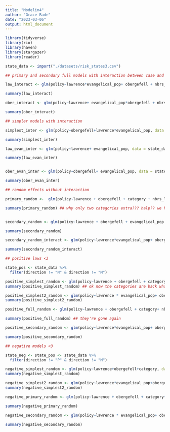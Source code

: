 ```yaml
---
title: "Modelin4"
author: "Grace Rade"
date: "2023-03-06"
output: html_document
---
```

```r
library(tidyverse)
library(rio)
library(haven)
library(stargazer)
library(reader)

state_data <- import("./datasets/risk_states3.csv")
```

```r
## primary and secondary full models with interaction between case and evangelical

law_interact <- glm(policy~lawrence*evangelical_pop+ obergefell + nbrs_lag + population_total + pollib_median + incomepcap + unified + std_bowen1 + std_bowen2 + duration + duration_sq + duration_cub + std_init_use, data = state_data, family = binomial)

summary(law_interact)

ober_interact <- glm(policy~lawrence+ evangelical_pop*obergefell + nbrs_lag + population_total + pollib_median + incomepcap + unified + std_bowen1 + std_bowen2 + duration + duration_sq + duration_cub + std_init_use, data = state_data, family = binomial)

summary(ober_interact)
```

```r
## simpler models with interaction

simplest_inter <- glm(policy~obergefell+lawrence*evangelical_pop, data = state_data, family = binomial)

summary(simplest_inter)

law_evan_inter <- glm(policy~lawrence+ evangelical_pop, data = state_data, family = binomial)

summary(law_evan_inter)


ober_evan_inter <- glm(policy~obergefell+ evangelical_pop, data = state_data, family = binomial)

summary(ober_evan_inter)
```

```r
## random effects without interaction

primary_random <-  glm(policy~lawrence + obergefell + category + nbrs_lag + population_total + pollib_median + incomepcap + + unified + std_bowen1 + std_bowen2 + duration + duration_sq + duration_cub + std_init_use, data = state_data, family = binomial)

summary(primary_random) ## why only two categories extra??? halp?? we had five ugghhhhhhhhhhhhhhhhhhhhh


secondary_random <- glm(policy~lawrence + obergefell + evangelical_pop + category + nbrs_lag + population_total + pollib_median + incomepcap + unified + std_bowen1 + std_bowen2 + duration + duration_sq + duration_cub + std_init_use + unified, data = state_data, family = binomial) 

summary(secondary_random) 
```

```r
secondary_random_interact <- glm(policy~lawrence*evangelical_pop+ obergefell + category + nbrs_lag + population_total + pollib_median + incomepcap + unified + std_bowen1 + std_bowen2 + duration + duration_sq + duration_cub + std_init_use, data = state_data, family = binomial)

summary(secondary_random_interact)
```

```r
## positive laws <3

state_pos <- state_data %>% 
  filter(direction != "N" & direction != "M")

positive_simplest_random <- glm(policy~lawrence + obergefell + category, data = state_pos, family = binomial)
summary(positive_simplest_random) ## ok now the categories are back what 

positive_simplest2_random <- glm(policy~lawrence * evangelical_pop+ obergefell + category, data = state_pos, family = binomial)
summary(positive_simplest2_random)

positive_full_random <- glm(policy~lawrence + obergefell + category+ nbrs_lag + population_total + pollib_median + incomepcap + std_bowen1 + std_bowen2 + duration + duration_sq + duration_cub + std_init_use + unified, data = state_pos, family = binomial)

summary(positive_full_random) ## they're gone again 

positive_secondary_random <- glm(policy~lawrence*evangelical_pop+ obergefell + category +nbrs_lag + population_total + pollib_median + incomepcap + std_bowen1 + std_bowen2 + duration + duration_sq + duration_cub + std_init_use + unified, data = state_pos, family = binomial)

summary(positive_secondary_random)
```


```r
## negative models <3

state_neg <- state_pos <- state_data %>% 
  filter(direction != "P" & direction != "M")

negative_simplest_random <- glm(policy~lawrence+obergefell+category, data = state_neg, family = binomial)
summary(negative_simplest_random)

negative_simplest2_random <- glm(policy~lawrence*evangelical_pop+obergefell+category, data = state_neg, family = binomial)
summary(negative_simplest2_random)

negative_primary_random <- glm(policy~lawrence + obergefell + category+ nbrs_lag + population_total + pollib_median + incomepcap + std_bowen1 + std_bowen2 + duration + duration_sq + duration_cub + std_init_use + unified, data = state_neg, family = binomial)

summary(negative_primary_random)

negative_secondary_random <- glm(policy~lawrence * evangelical_pop+ obergefell+ category +nbrs_lag + population_total + pollib_median + incomepcap + std_bowen1 + std_bowen2 + duration + duration_sq + duration_cub + std_init_use + unified, data = state_neg, family = binomial)

summary(negative_secondary_random)
```

